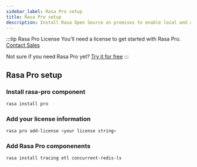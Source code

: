 ```yaml
---
sidebar_label: Rasa Pro setup
title: Rasa Pro setup
description: Install Rasa Open Source on premises to enable local and customizable Natural Language Understanding and Dialogue Management.
---
```



<RasaProLabel/>

:::tip Rasa Pro License
You'll need a license to get started with Rasa Pro. [Contact Sales](https://info.rasa.com/rasa-technical-demo)

Not sure if you need Rasa Pro yet? [Try it for free](https://info.rasa.com/rasa-technical-demo)
:::


## Rasa Pro setup


### Install rasa-pro component

```bash
rasa install pro
```

### Add your license information

```bash
rasa pro add-license <your license string>
```

### Add Rasa Pro componenents


```bash
rasa install tracing etl concurrent-redis-ls
```